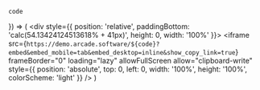 	code
}) => (
    <div style={{ position: 'relative', paddingBottom: 'calc(54.13424124513618% + 41px)', height: 0, width: '100%' }}>
		<iframe
			src={`https://demo.arcade.software/${code}?embed&embed_mobile=tab&embed_desktop=inline&show_copy_link=true`}
			frameBorder="0"
			loading="lazy"
			allowFullScreen
			allow="clipboard-write"
			style={{ position: 'absolute', top: 0, left: 0, width: '100%', height: '100%', colorScheme: 'light' }}
		/>
    </div>
)
